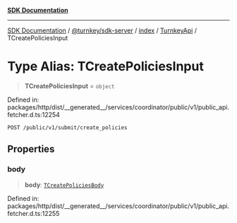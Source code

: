 [**SDK Documentation**](../../../../../../README.mdx)

***

[SDK Documentation](../../../../../../packages.mdx) / [@turnkey/sdk-server](../../../../README.mdx) / [index](../../../README.mdx) / [TurnkeyApi](../README.mdx) / TCreatePoliciesInput

# Type Alias: TCreatePoliciesInput

> **TCreatePoliciesInput** = `object`

Defined in: packages/http/dist/\_\_generated\_\_/services/coordinator/public/v1/public\_api.fetcher.d.ts:12254

`POST /public/v1/submit/create_policies`

## Properties

### body

> **body**: [`TCreatePoliciesBody`](TCreatePoliciesBody.mdx)

Defined in: packages/http/dist/\_\_generated\_\_/services/coordinator/public/v1/public\_api.fetcher.d.ts:12255
